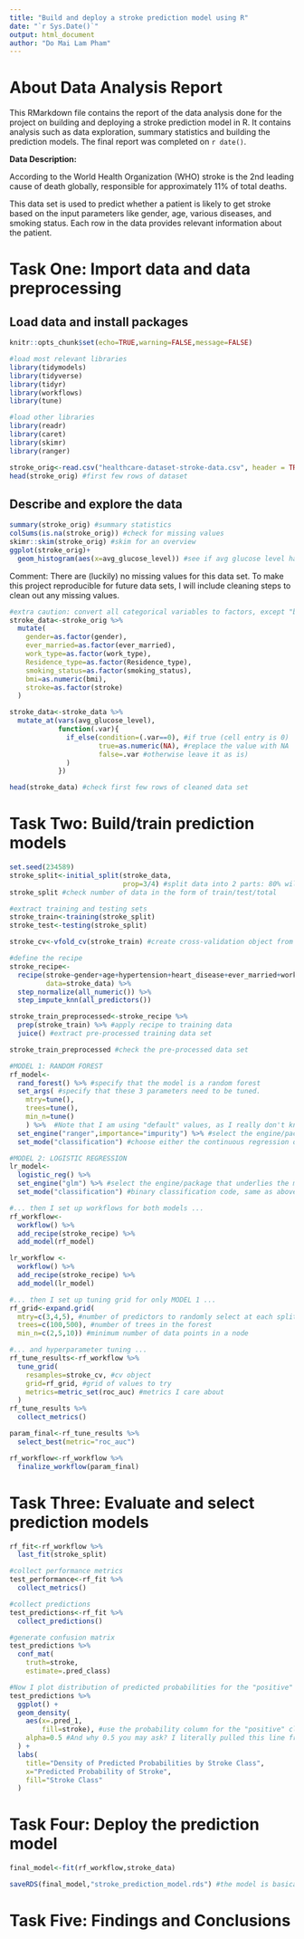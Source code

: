 ```yaml
---
title: "Build and deploy a stroke prediction model using R"
date: "`r Sys.Date()`"
output: html_document
author: "Do Mai Lam Pham"
---
```


# About Data Analysis Report

This RMarkdown file contains the report of the data analysis done for the project on building and deploying a stroke prediction model in R. It contains analysis such as data exploration, summary statistics and building the prediction models. The final report was completed on `r date()`. 

**Data Description:**

According to the World Health Organization (WHO) stroke is the 2nd leading cause of death globally, responsible for approximately 11% of total deaths.

This data set is used to predict whether a patient is likely to get stroke based on the input parameters like gender, age, various diseases, and smoking status. Each row in the data provides relevant information about the patient.

# Task One: Import data and data preprocessing

## Load data and install packages

```r
knitr::opts_chunk$set(echo=TRUE,warning=FALSE,message=FALSE)

#load most relevant libraries
library(tidymodels)
library(tidyverse)
library(tidyr)
library(workflows)
library(tune)

#load other libraries
library(readr)
library(caret)
library(skimr)
library(ranger)
```

```r
stroke_orig<-read.csv("healthcare-dataset-stroke-data.csv", header = TRUE) #load data set
head(stroke_orig) #first few rows of dataset
```

## Describe and explore the data

```r
summary(stroke_orig) #summary statistics
colSums(is.na(stroke_orig)) #check for missing values
skimr::skim(stroke_orig) #skim for an overview
ggplot(stroke_orig)+
  geom_histogram(aes(x=avg_glucose_level)) #see if avg glucose level has any zero values
```

Comment: There are (luckily) no missing values for this data set. To make this project reproducible for future data sets, I will include cleaning steps to clean out any missing values.

```r
#extra caution: convert all categorical variables to factors, except "bmi" to numeric
stroke_data<-stroke_orig %>%
  mutate(
    gender=as.factor(gender),
    ever_married=as.factor(ever_married),
    work_type=as.factor(work_type),
    Residence_type=as.factor(Residence_type),
    smoking_status=as.factor(smoking_status),
    bmi=as.numeric(bmi),
    stroke=as.factor(stroke)
  )

stroke_data<-stroke_data %>% 
  mutate_at(vars(avg_glucose_level),
            function(.var){
              if_else(condition=(.var==0), #if true (cell entry is 0)
                      true=as.numeric(NA), #replace the value with NA
                      false=.var #otherwise leave it as is)
              )
            })

head(stroke_data) #check first few rows of cleaned data set
```

# Task Two: Build/train prediction models

```r
set.seed(234589)
stroke_split<-initial_split(stroke_data,
                            prop=3/4) #split data into 2 parts: 80% will be used to train the model, and remaining 20% will be used as "touch up"
stroke_split #check number of data in the form of train/test/total

#extract training and testing sets
stroke_train<-training(stroke_split)
stroke_test<-testing(stroke_split)

stroke_cv<-vfold_cv(stroke_train) #create cross-validation object from training data for later use!!!

#define the recipe
stroke_recipe<-
  recipe(stroke~gender+age+hypertension+heart_disease+ever_married+work_type+Residence_type+avg_glucose_level+bmi+smoking_status,
         data=stroke_data) %>%
  step_normalize(all_numeric()) %>%
  step_impute_knn(all_predictors())

stroke_train_preprocessed<-stroke_recipe %>%
  prep(stroke_train) %>% #apply recipe to training data
  juice() #extract pre-processed training data set

stroke_train_preprocessed #check the pre-processed data set
```

```r
#MODEL 1: RANDOM FOREST
rf_model<-
  rand_forest() %>% #specify that the model is a random forest
  set_args( #specify that these 3 parameters need to be tuned.
    mtry=tune(),
    trees=tune(),
    min_n=tune()
    ) %>%  #Note that I am using "default" values, as I really don't know if using other values will significantly impact the credibility of the model.
  set_engine("ranger",importance="impurity") %>% #select the engine/package that underlies the model
  set_mode("classification") #choose either the continuous regression or binary classification mode (chose the latter)

#MODEL 2: LOGISTIC REGRESSION
lr_model<-
  logistic_reg() %>%
  set_engine("glm") %>% #select the engine/package that underlies the model
  set_mode("classification") #binary classification code, same as above

#... then I set up workflows for both models ...
rf_workflow<-
  workflow() %>%
  add_recipe(stroke_recipe) %>%
  add_model(rf_model)

lr_workflow <- 
  workflow() %>%
  add_recipe(stroke_recipe) %>%
  add_model(lr_model)

#... then I set up tuning grid for only MODEL 1 ...
rf_grid<-expand.grid(
  mtry=c(3,4,5), #number of predictors to randomly select at each split
  trees=c(100,500), #number of trees in the forest
  min_n=c(2,5,10)) #minimum number of data points in a node

#... and hyperparameter tuning ...
rf_tune_results<-rf_workflow %>%
  tune_grid(
    resamples=stroke_cv, #cv object
    grid=rf_grid, #grid of values to try
    metrics=metric_set(roc_auc) #metrics I care about
  )
rf_tune_results %>%
  collect_metrics()
```

```r
param_final<-rf_tune_results %>%
  select_best(metric="roc_auc")

rf_workflow<-rf_workflow %>%
  finalize_workflow(param_final)
```

# Task Three: Evaluate and select prediction models

```r
rf_fit<-rf_workflow %>%
  last_fit(stroke_split)

#collect performance metrics
test_performance<-rf_fit %>% 
  collect_metrics()

#collect predictions
test_predictions<-rf_fit %>%
  collect_predictions()

#generate confusion matrix
test_predictions %>%
  conf_mat(
    truth=stroke,
    estimate=.pred_class)

#Now I plot distribution of predicted probabilities for the "positive" class
test_predictions %>%
  ggplot() +
  geom_density(
    aes(x=.pred_1,
        fill=stroke), #use the probability column for the "positive" class (usually ".pred_1")
    alpha=0.5 #And why 0.5 you may ask? I literally pulled this line from ChatGPT :D
  ) +
  labs(
    title="Density of Predicted Probabilities by Stroke Class",
    x="Predicted Probability of Stroke",
    fill="Stroke Class"
  )
```

# Task Four: Deploy the prediction model

```r
final_model<-fit(rf_workflow,stroke_data)

saveRDS(final_model,"stroke_prediction_model.rds") #the model is basically functional, but I want to make an app that is easier to use (more details to come.)
```
# Task Five: Findings and Conclusions



























